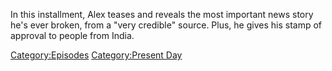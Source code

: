 {{DEFAULTSORT:
    #_EPISODE_0840:August 18, 2023
}}{{Episode
    | title           = August 18, 2023
    | caption         = Listen to this episode on [https://knowledgefight.libsyn.com/840-august-18-2023 Libsyn] [https://open.spotify.com/episode/7kkfCs07W3B7jx2EdHdYC8 Spotify], Read the [[Transcript/840: August 18, 2023|Unofficial Transcript]], View discussion on [https://reddit.com/15ww4j7 Reddit]
    | episodeNumber   = 840
    | length          = 01:07:48
    | airDate         = August 21, 2023
    | coverageDate    = August 18, 2023
    | episodeType     = [[:Category:Present Day|Present Day]]
    | previousEpisode = [[839: August 16, 2023]]
    | nextEpisode     = [[841: Like A Pearl Before A Swine]]
}}

{{Stub}}

In this installment, Alex teases and reveals the most important news story he's ever broken, from a "very credible" source.  Plus, he gives his stamp of approval to people from India.

[[Category:Episodes]]
[[Category:Present Day]]
